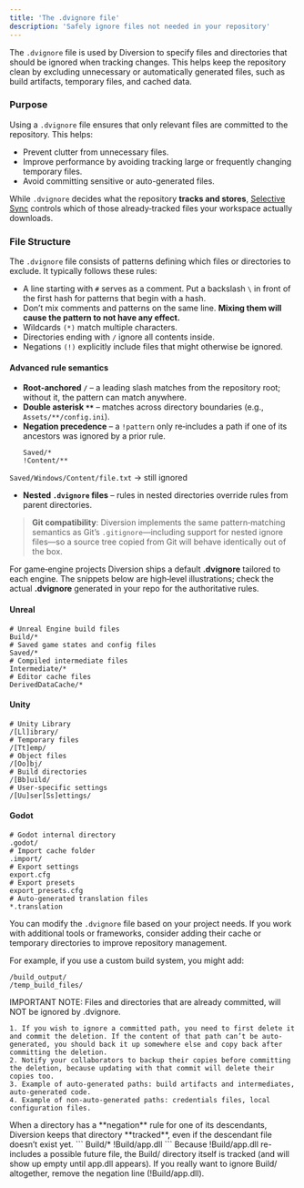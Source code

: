 ---
title: 'The .dvignore file'
description: 'Safely ignore files not needed in your repository'
---

The `.dvignore` file is used by Diversion to specify files and directories that should be ignored when tracking changes. This helps keep the repository clean by excluding unnecessary or automatically generated files, such as build artifacts, temporary files, and cached data.

### Purpose

Using a `.dvignore` file ensures that only relevant files are committed to the repository. This helps:

- Prevent clutter from unnecessary files.
- Improve performance by avoiding tracking large or frequently changing temporary files.
- Avoid committing sensitive or auto-generated files.

While `.dvignore` decides what the repository **tracks and stores**, [Selective Sync](advanced/selective-sync) controls which of those already‑tracked files your workspace actually downloads.

### File Structure

The `.dvignore` file consists of patterns defining which files or directories to exclude. It typically follows these rules:

- A line starting with `#` serves as a comment. Put a backslash `\` in front of the first hash for patterns that begin with a hash.
- Don’t mix comments and patterns on the same line. **Mixing them will cause the pattern to not have any effect.**
- Wildcards `(*)` match multiple characters.
- Directories ending with `/` ignore all contents inside.
- Negations `(!)` explicitly include files that might otherwise be ignored.

#### Advanced rule semantics

- **Root‑anchored `/`** – a leading slash matches from the repository root; without it, the pattern can match anywhere.
- **Double asterisk `**`** – matches across directory boundaries (e.g., `Assets/**/config.ini`).
- **Negation precedence** – a `!pattern` only re‑includes a path if one of its ancestors was ignored by a prior rule.
  ```text
  Saved/*
  !Content/**
    ```
`Saved/Windows/Content/file.txt` -> still ignored
- **Nested `.dvignore` files** – rules in nested directories override rules from parent directories.

> **Git compatibility**: Diversion implements the same pattern‑matching semantics as Git’s `.gitignore`—including support for nested ignore files—so a source tree copied from Git will behave identically out of the box.

For game‑engine projects Diversion ships a default **.dvignore** tailored to each engine. The snippets below are high‑level illustrations; check the actual **.dvignore** generated in your repo for the authoritative rules.

#### Unreal
```
# Unreal Engine build files
Build/*
# Saved game states and config files
Saved/*
# Compiled intermediate files
Intermediate/*
# Editor cache files
DerivedDataCache/*
```

#### Unity
```
# Unity Library
/[Ll]ibrary/
# Temporary files
/[Tt]emp/
# Object files
/[Oo]bj/
# Build directories
/[Bb]uild/
# User-specific settings
/[Uu]ser[Ss]ettings/
```

#### Godot

```
# Godot internal directory
.godot/
# Import cache folder
.import/
# Export settings
export.cfg
# Export presets
export_presets.cfg
# Auto-generated translation files
*.translation
```

You can modify the `.dvignore` file based on your project needs. If you work with additional tools or frameworks, consider adding their cache or temporary directories to improve repository management.

For example, if you use a custom build system, you might add:

```
/build_output/
/temp_build_files/
```

<Note>
    IMPORTANT NOTE: Files and directories that are already committed, will NOT be ignored by .dvignore.

    1. If you wish to ignore a committed path, you need to first delete it and commit the deletion. If the content of that path can’t be auto-generated, you should back it up somewhere else and copy back after committing the deletion.
    2. Notify your collaborators to backup their copies before committing the deletion, because updating with that commit will delete their copies too.
    3. Example of auto-generated paths: build artifacts and intermediates, auto-generated code.
    4. Example of non-auto-generated paths: credentials files, local configuration files.
</Note>

<Note title="Directory negation and visibility">
    When a directory has a **negation** rule for one of its descendants, Diversion keeps that directory **tracked**, even if the descendant file doesn’t exist yet.
    ```
    Build/*
    !Build/app.dll
    ```
    Because !Build/app.dll re-includes a possible future file, the Build/ directory itself is tracked (and will show up empty until app.dll appears).
    If you really want to ignore Build/ altogether, remove the negation line (!Build/app.dll).
</Note>
